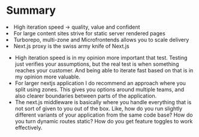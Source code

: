 
<Columns columns={2}>
<Column>
<CentralContent>

# Summary

</CentralContent>
</Column>
<Column className="flex flex-col justify-center items-start h-full gap-2">
    <AnimatedUL className='ml-4 md:text-3xl gap-8'>
        <li>High iteration speed -> quality, value and confident</li>
        <li>For large content sites strive for static server rendered pages</li>
        <li>Turborepo, multi-zone and Microfrontends allows you to scale delivery</li>
        <li>Next.js proxy is the swiss army knife of Next.js</li>
    </AnimatedUL>
</Column>
</Columns>

<Notes>

* High iteration speed is in my opinion more important that test. Testing just verifies your assumptions, but the real test is when something reaches your customer. And being able to iterate fast based on that is in my opinion more valuable.
* For larger nextjs application I do recommend an approach where you split using zones. This gives you options around multiple teams, and also clearer boundaries between parts of the application.
* The next.js middleware is basically where you handle everything that is not sort of given to you out of the box. Like, how do you run slightly different variants of your application from the same code base? How do you turn dynamic routes static? How do you get feature toggles to work effectively. 

</Notes>